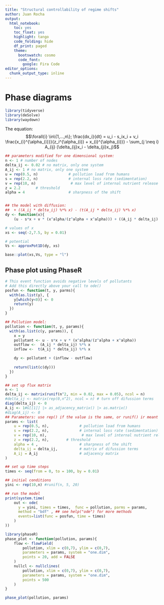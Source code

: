 ```yaml
---
title: "Structural controllability of regime shifts"
author: Juan Rocha
output:
  html_notebook:
    toc: yes
    toc_float: yes
    highlight: tango
    code_folding: hide
    df_print: paged
    theme: 
      bootswatch: cosmo
      code_font:
        google: Fira Code
editor_options: 
  chunk_output_type: inline
---
```


# Phase diagrams

```r
library(tidyverse)
library(deSolve)
library(waydown)
```

The equation:
$$\forall{i} \in\{1,...,n\}; \frac{dx_i}{dt} = u_i - s_ix_i + v_i \frac{x_{i}^{\alpha_{i}}}{z_i^{\alpha_{i}} + x_{i}^{\alpha_{i}}} 
- \sum_{j \neq i} A_{ij} (\delta_{ij}x_i - \delta_{ji}x_j)$$

```r
## parameters modified for one dimensional system:
n <- 1 # number of nodes
delta_ij <- 0.02 # no matrix, only one system
A_ij <- 1 # no matrix, only one system
u = rep(0.5, n)              # pollution load from humans
s = rep(2.2, n)              # internal loss rate (sedimentation)
v = rep(10, n)                # max level of internal nutrient release
z = 2.2       # threshold
alpha = 4                    # sharpness of the shift


## the model with diffusion:
##  + ((A_ij * delta_ij) %*% x) - (t(A_ij * delta_ij) %*% x)
dy <- function(x){ 
    (u - s*x + v * (x^alpha/(z^alpha + x^alpha))) + ((A_ij * delta_ij) %*% x) - (t(A_ij * delta_ij) %*% x)}

# values of x
xs <- seq(-2,7.5, by = 0.01)

# potential
Vs <- approxPot1D(dy, xs)

base::plot(xs,Vs, type = "l")
```

## Phase plot using PhaseR

```r
# This event function avoids negative levels of pollutants
# Add this directly above your call to ode()
posfun <- function(t, y, parms){
  with(as.list(y), {
    y[which(y<0)] <- 0
    return(y)
  })
}

## Pollution model:
pollution <- function(t, y, params){
  with(as.list(c(y, params)), {
    x = y
    pollutant <- u - s*x + v * (x^alpha/(z^alpha + x^alpha))
    outflow <-  (A_ij * delta_ij) %*% x
    inflow <-  t(A_ij * delta_ij) %*% x

    dy <- pollutant + (inflow - outflow)
    
    return(list(c(dy)))
  })
}

## set up flux matrix
n <- 1
delta_ij <- matrix(runif(n^2, min = 0.02, max = 0.05), ncol = n)
#delta_ij <- matrix(rep(0,n^2), ncol = n) # turn off difussion terms
diag(delta_ij) <- 0
A_ij <- 1#G[[1]] |> as_adjacency_matrix() |> as.matrix()
#diag(A_ij) <- 0
## Parameters: use rep() if the value is the same, or runif() ir meant to be different across systems
params <- list(
    u = rep(0.5, n),              # pollution load from humans
    s = rep(2.2, n),              # internal loss rate (sedimentation)
    v = rep(10, n),                # max level of internal nutrient release
    z = rep(2.2, n),        # threshold
    alpha = 4 ,                   # sharpness of the shift
    delta_ij = delta_ij,          # matrix of difussion terms
    A_ij = A_ij                   # adjacency matrix
)

## set up time steps
times <- seq(from = 0, to = 100, by = 0.01)

## initial conditions
yini <- rep(10,n) #runif(n, 5, 20)

## run the model
print(system.time(
    out <- ode(
      y = yini, times = times,  func = pollution, parms = params,
      method = "bdf" , ## see help("ode") for more methods
      events=list(func = posfun, time = times)
    )
))
```



```r
library(phaseR)
phase_plot <- function(pollution, params){
    flow <- flowField(
        pollution, xlim = c(0,7), ylim = c(0,7),
        parameters = params, system = "one.dim",
        points = 20, add = FALSE
    )
    nullcl <- nullclines(
        pollution, xlim = c(0,7), ylim = c(0,7),
        parameters = params, system = "one.dim",
        points = 500
    )
}

phase_plot(pollution, params)
```





